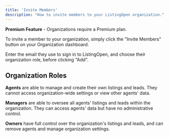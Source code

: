 ```yaml
---
title: 'Invite Members'
description: "How to invite members to your ListingOpen organization."
---
```


<Tip>**Premium Feature** - Organizations require a Premium plan.</Tip>

To invite a member to your organization, simply click the "Invite Members" button on your Organization dashboard.

Enter the email they use to sign in to ListingOpen, and choose their organization role, before clicking "Add".

## Organization Roles

**Agents** are able to manage and create their own listings and leads. They cannot access organization-wide settings or view other agents' data.

**Managers** are able to oversee all agents' listings and leads within the organization. They can access agents' data but have no administrative control.

**Owners** have full control over the organization's listings and leads, and can remove agents and manage organization settings.
